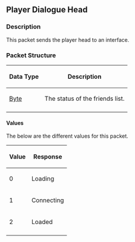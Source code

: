 {{packet|name=Send Player Head|description=Sends player's head on an interface|opcode=185|type=Fixed|length=5|revision=317}}
== Player Dialogue Head ==

=== Description ===

This packet sends the player head to an interface.

=== Packet Structure ===
{|border=2
! Data Type
! Description
|-
| [[Data Types#Standard data types|Byte]]
| The status of the friends list.
|-
|}

==== Values ====
The below are the different values for this packet.
{| border=2
! Value
! Response
|-
| 0
| Loading
|-
| 1
| Connecting
|-
| 2
| Loaded
|-
|}